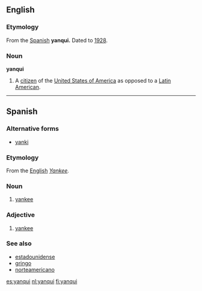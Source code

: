 ==English==

===Etymology===
From the [[w:Spanish language|Spanish]] '''yanqui.''' Dated to [[w:1928|1928]].
===Noun===
'''yanqui'''
# A [[citizen]] of the [[United States of America]] as opposed to a [[Latin America]]n.

----

==Spanish==
===Alternative forms===
*[[yanki]]

===Etymology===
From the [[w:English language|English]] ''[[Yankee]].''

===Noun===
{{es-noun-mf}}
# [[yankee]]

===Adjective===
{{es-adj}}
# [[yankee]]

===See also===
*[[estadounidense]]
*[[gringo]]
*[[norteamericano]]

[[es:yanqui]]
[[nl:yanqui]]
[[fi:yanqui]]